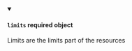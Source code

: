 
<details className="config-field" data-expandable="false" open>
<summary>

#### `limits` <span class="config-field-required" data-required="false">required</span> <span class="config-field-type">object</span> <span class="config-field-default"></span>

Limits are the limits part of the resources

</summary>



</details>
